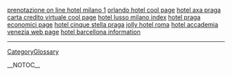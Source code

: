 <a href= http://hotel.squirtingtits.cn/prenotazione-on-line-hotel-milano.html >prenotazione on line hotel milano 1</a>   <a href= http://hotel.squirtingtits.cn/orlando-hotel.html >orlando hotel cool page</a>   <a href= http://hotel-praga.squirtingtits.cn/hotel-axa-praga.html >hotel axa praga</a>   <a href= http://carta-credito.squirtingtits.cn/carta-credito-virtuale.html >carta credito virtuale cool page</a>   <a href= http://hotel.squirtingtits.cn/hotel-lusso-milano.html >hotel lusso milano index</a>   <a href= http://hotel-praga.squirtingtits.cn/hotel-praga-economici.html >hotel praga economici page</a>   <a href= http://hotel-praga.squirtingtits.cn/hotel-cinque-stella-praga.html >hotel cinque stella praga</a>   <a href= http://hotel.squirtingtits.cn/jolly-hotel-roma.html >jolly hotel roma</a>   <a href= http://hotel.squirtingtits.cn/hotel-accademia-venezia.html >hotel accademia venezia web page</a>   <a href= http://hotel.squirtingtits.cn/hotel-barcellona.html >hotel barcellona information</a>
----
[[CategoryGlossary]]

__NOTOC__